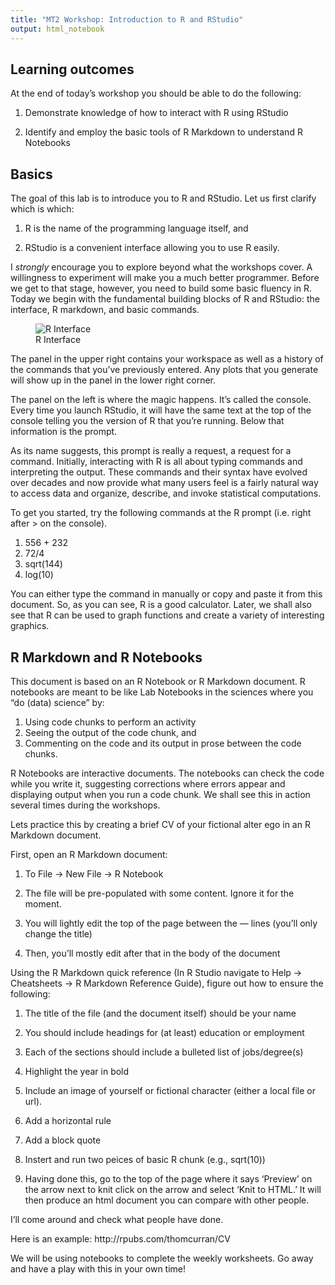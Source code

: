 ```yaml
---
title: "MT2 Workshop: Introduction to R and RStudio"
output: html_notebook
---
```


## Learning outcomes

At the end of today’s workshop you should be able to do the following:

1. Demonstrate knowledge of how to interact with R using RStudio

2. Identify and employ the basic tools of R Markdown to understand R Notebooks

## Basics

The goal of this lab is to introduce you to R and RStudio. Let us first clarify which is which:

1. R is the name of the programming language itself, and

2. RStudio is a convenient interface allowing you to use R easily.

I *strongly* encourage you to explore beyond what the workshops cover. A willingness to experiment will make you a much better programmer. Before we get to that stage, however, you need to build some basic fluency in R. Today we begin with the fundamental building blocks of R and RStudio: the interface, R markdown, and basic commands.

![R Interface](https://github.com/thomcurran/PB130/blob/master/Images/R%20Interface.png?raw=true)

The panel in the upper right contains your workspace as well as a history of the commands that you’ve previously entered. Any plots that you generate will show up in the panel in the lower right corner.

The panel on the left is where the magic happens. It’s called the console. Every time you launch RStudio, it will have the same text at the top of the console telling you the version of R that you’re running. Below that information is the prompt.

As its name suggests, this prompt is really a request, a request for a command. Initially, interacting with R is all about typing commands and interpreting the output. These commands and their syntax have evolved over decades and now provide what many users feel is a fairly natural way to access data and organize, describe, and invoke statistical computations.

To get you started, try the following commands at the R prompt (i.e. right after > on the console).

1. 556 + 232
2. 72/4
3. sqrt(144)
4. log(10)

You can either type the command in manually or copy and paste it from this document. So, as you can see, R is a good calculator. Later, we shall also see that R can be used to graph functions and create a variety of interesting graphics.

## R Markdown and R Notebooks

This document is based on an R Notebook or R Markdown document. R notebooks are meant to be like Lab Notebooks in the sciences where you “do (data) science" by:

1. Using code chunks to perform an activity
2. Seeing the output of the code chunk, and
3. Commenting on the code and its output in prose between the code chunks.

R Notebooks are interactive documents. The notebooks can check the code while you write it, suggesting corrections where errors appear and displaying output when you run a code chunk. We shall see this in action several times during the workshops.

Lets practice this by creating a brief CV of your fictional alter ego in an R Markdown document.

First, open an R Markdown document:

1.  To File -> New File -> R Notebook

2.  The file will be pre-populated with some content. Ignore it for the moment.

3.  You will lightly edit the top of the page between the --- lines (you’ll only change the title) 

4.  Then, you’ll mostly edit after that in the body of the document

Using the R Markdown quick reference (In R Studio navigate to Help -> Cheatsheets -> R Markdown Reference Guide), figure out how to ensure the following:

1. The title of the file (and the document itself) should be your name

2. You should include headings for (at least) education or employment

3. Each of the sections should include a bulleted list of jobs/degree(s)

4. Highlight the year in bold

5. Include an image of yourself or fictional character (either a local file or url).

6. Add a horizontal rule

7. Add a block quote

8. Instert and run two peices of basic R chunk (e.g., sqrt(10))

9. Having done this, go to the top of the page where it says ‘Preview’ on the arrow next to knit click on the arrow and select ‘Knit to HTML.’ It will then produce an html document you can compare with other people.

I’ll come around and check what people have done.

Here is an example: http://rpubs.com/thomcurran/CV

We will be using notebooks to complete the weekly worksheets. Go away and have a play with this in your own time!